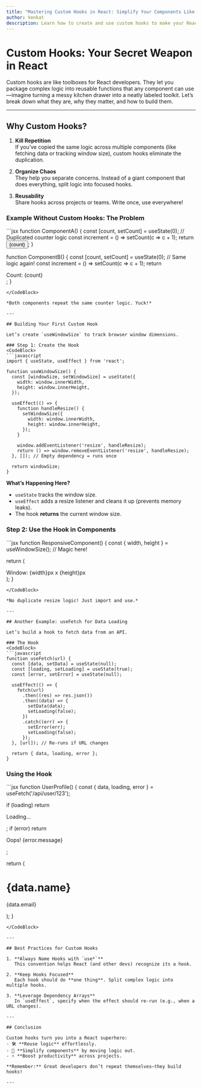 ```yaml
---
title: "Mastering Custom Hooks in React: Simplify Your Components Like a Pro"
author: Venkat 
description: Learn how to create and use custom hooks to make your React components cleaner, reusable, and more efficient.  
---
```


# Custom Hooks: Your Secret Weapon in React

Custom hooks are like toolboxes for React developers. They let you package complex logic into reusable functions
that any component can use—imagine turning a messy kitchen drawer into a neatly labeled toolkit.
Let’s break down what they are, why they matter, and how to build them.

---

## Why Custom Hooks?

1. **Kill Repetition**  
   If you’ve copied the same logic across multiple components (like fetching data or tracking window size), custom hooks eliminate the duplication.

2. **Organize Chaos**  
   They help you separate concerns. Instead of a giant component that does everything, split logic into focused hooks.

3. **Reusability**  
   Share hooks across projects or teams. Write once, use everywhere!

### Example Without Custom Hooks: The Problem

<CodeBlock>
```jsx
function ComponentA() {
  const [count, setCount] = useState(0);
  // Duplicated counter logic
  const increment = () => setCount(c => c + 1);
  return <button onClick={increment}>{count}</button>;
}

function ComponentB() {
const [count, setCount] = useState(0);
// Same logic again!
const increment = () => setCount(c => c + 1);
return <div onClick={increment}>Count: {count}</div>;
}

````
</CodeBlock>

*Both components repeat the same counter logic. Yuck!*

---

## Building Your First Custom Hook

Let’s create `useWindowSize` to track browser window dimensions.

### Step 1: Create the Hook
<CodeBlock>
```javascript
import { useState, useEffect } from 'react';

function useWindowSize() {
  const [windowSize, setWindowSize] = useState({
    width: window.innerWidth,
    height: window.innerHeight,
  });

  useEffect(() => {
    function handleResize() {
      setWindowSize({
        width: window.innerWidth,
        height: window.innerHeight,
      });
    }

    window.addEventListener('resize', handleResize);
    return () => window.removeEventListener('resize', handleResize);
  }, []); // Empty dependency = runs once

  return windowSize;
}
````

</CodeBlock>

**What’s Happening Here?**

-   `useState` tracks the window size.
-   `useEffect` adds a resize listener and cleans it up (prevents memory leaks).
-   The hook **returns** the current window size.

### Step 2: Use the Hook in Components

<CodeBlock>
```jsx
function ResponsiveComponent() {
    const { width, height } = useWindowSize(); // Magic here!

return (
<div>
Window: {width}px x {height}px
</div>
);
}

````
</CodeBlock>

*No duplicate resize logic! Just import and use.*

---

## Another Example: useFetch for Data Loading

Let’s build a hook to fetch data from an API.

### The Hook
<CodeBlock>
```javascript
function useFetch(url) {
  const [data, setData] = useState(null);
  const [loading, setLoading] = useState(true);
  const [error, setError] = useState(null);

  useEffect(() => {
    fetch(url)
      .then((res) => res.json())
      .then((data) => {
        setData(data);
        setLoading(false);
      })
      .catch((err) => {
        setError(err);
        setLoading(false);
      });
  }, [url]); // Re-runs if URL changes

  return { data, loading, error };
}
````

</CodeBlock>

### Using the Hook

<CodeBlock>
```jsx
function UserProfile() {
  const { data, loading, error } = useFetch('/api/user/123');

if (loading) return <p>Loading...</p>;
if (error) return <p>Oops! {error.message}</p>;

return (
<div>
<h1>{data.name}</h1>
<p>{data.email}</p>
</div>
);
}

```
</CodeBlock>

---

## Best Practices for Custom Hooks

1. **Always Name Hooks with `use*`**
   This convention helps React (and other devs) recognize its a hook.

2. **Keep Hooks Focused**
   Each hook should do **one thing**. Split complex logic into multiple hooks.

3. **Leverage Dependency Arrays**
   In `useEffect`, specify when the effect should re-run (e.g., when a URL changes).

---

## Conclusion

Custom hooks turn you into a React superhero:
- 🛠 **Reuse logic** effortlessly.
- 🧩 **Simplify components** by moving logic out.
- ⚡ **Boost productivity** across projects.

**Remember:** Great developers don’t repeat themselves—they build hooks!

---
```
